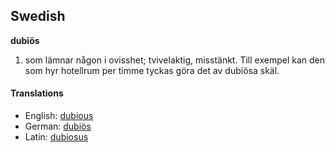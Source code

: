 ==Swedish==
'''dubiös'''
#som lämnar någon i ovisshet; tvivelaktig, misstänkt. Till exempel kan den som hyr hotellrum per timme tyckas göra det av dubiösa skäl.

====Translations====
*English: [[dubious]]
*German: [[dubiös]]
*Latin: [[dubiosus]]